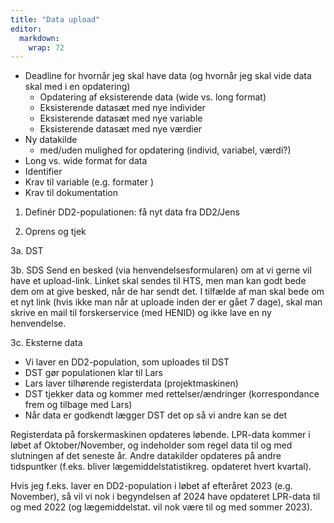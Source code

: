 ```yaml
---
title: "Data upload"
editor: 
  markdown: 
    wrap: 72
---
```


-   Deadline for hvornår jeg skal have data (og hvornår jeg skal vide
    data skal med i en opdatering)
    -   Opdatering af eksisterende data (wide vs. long format)
    -   Eksisterende datasæt med nye individer
    -   Eksisterende datasæt med nye variable
    -   Eksisterende datasæt med nye værdier
-   Ny datakilde
    -   med/uden mulighed for opdatering (individ, variabel, værdi?)
-   Long vs. wide format for data
-   Identifier
-   Krav til variable (e.g. formater )
-   Krav til dokumentation

1.  Definér DD2-populationen: få nyt data fra DD2/Jens

2.  Oprens og tjek

3a. DST

3b. SDS
Send en besked (via henvendelsesformularen) om at vi gerne vil have et upload-link. Linket skal sendes til HTS, men man kan godt bede dem om at give besked, når de har sendt det. 
I tilfælde af man skal bede om et nyt link (hvis ikke man når at uploade inden der er gået 7 dage), skal man skrive en mail til forskerservice (med HENID) og ikke lave en ny henvendelse. 

3c. Eksterne data

-   Vi laver en DD2-population, som uploades til DST
-   DST gør populationen klar til Lars
-   Lars laver tilhørende registerdata (projektmaskinen)
-   DST tjekker data og kommer med rettelser/ændringer (korrespondance
    frem og tilbage med Lars)
-   Når data er godkendt lægger DST det op så vi andre kan se det

Registerdata på forskermaskinen opdateres løbende. LPR-data kommer i
løbet af Oktober/November, og indeholder som regel data til og med
slutningen af det seneste år. Andre datakilder opdateres på andre
tidspuntker (f.eks. bliver lægemiddelstatistikreg. opdateret hvert
kvartal).

Hvis jeg f.eks. laver en DD2-population i løbet af efteråret 2023 (e.g.
November), så vil vi nok i begyndelsen af 2024 have opdateret LPR-data
til og med 2022 (og lægemiddelstat. vil nok være til og med sommer
2023).
